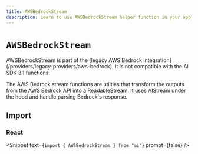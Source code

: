 ```yaml
---
title: AWSBedrockStream
description: Learn to use AWSBedrockStream helper function in your application.
---
```


# `AWSBedrockStream`

<Note type="warning">
  AWSBedrockStream is part of the [legacy AWS Bedrock
  integration](/providers/legacy-providers/aws-bedrock). It is not compatible
  with the AI SDK 3.1 functions.
</Note>

The AWS Bedrock stream functions are utilties that transform the outputs from the AWS Bedrock API into a ReadableStream. It uses AIStream under the hood and handle parsing Bedrock's response.

## Import

### React

<Snippet text={`import { AWSBedrockStream } from "ai"`} prompt={false} />

<ReferenceTable packageName="streams" functionName="AWSBedrockStream" />
